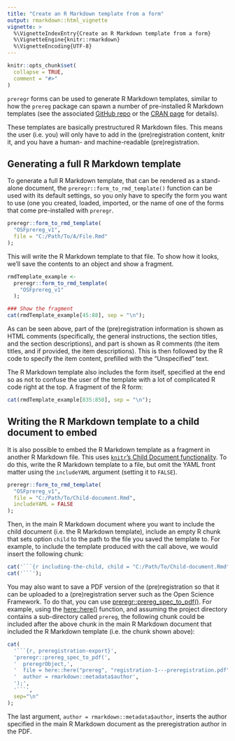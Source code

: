 ---
title: "Create an R Markdown template from a form"
output: rmarkdown::html_vignette
vignette: >
  %\VignetteIndexEntry{Create an R Markdown template from a form}
  %\VignetteEngine{knitr::rmarkdown}
  %\VignetteEncoding{UTF-8}
---

```{r, include = FALSE}
knitr::opts_chunk$set(
  collapse = TRUE,
  comment = "#>"
)
```

`preregr` forms can be used to generate R Markdown templates, similar to how the `prereg` package can spawn a number of pre-installed R Markdown templates (see the associated [GitHub repo](https://github.com/crsh/prereg) or the [CRAN page](https://cran.r-project.org/package=prereg) for details).

These templates are basically prestructured R Markdown files. This means the user (i.e. you) will only have to add in the (pre)registration content, knitr it, and you have a human- and machine-readable (pre)registration.

## Generating a full R Markdown template

To generate a full R Markdown template, that can be rendered as a stand-alone document, the `preregr::form_to_rmd_template()` function can be used with its default settings, so you only have to specify the form you want to use (one you created, loaded, imported, or the name of one of the forms that come pre-installed with `preregr`.

```{r, eval=FALSE}
preregr::form_to_rmd_template(
  "OSFprereg_v1",
  file = "C:/Path/To/A/File.Rmd"
);
```

This will write the R Markdown template to that file. To show how it looks, we'll save the contents to an object and show a fragment.

```{r}
rmdTemplate_example <-
  preregr::form_to_rmd_template(
    "OSFprereg_v1"
  );

### Show the fragment
cat(rmdTemplate_example[45:88], sep = "\n");
```

As can be seen above, part of the (pre)registration information is shown as HTML comments (specifically, the general instructions, the section titles, and the section descriptions), and part is shown as R comments (the item titles, and if provided, the item descriptions). This is then followed by the R code to specify the item content, prefilled with the "Unspecified" text.

The R Markdown template also includes the form itself, specified at the end so as not to confuse the user of the template with a lot of complicated R code right at the top. A fragment of the R form:

```{r}
cat(rmdTemplate_example[835:850], sep = "\n");
```

## Writing the R Markdown template to a child document to embed

It is also possible to embed the R Markdown template as a fragment in another R Markdown file. This uses [`knitr`'s Child Document functionality](https://yihui.org/knitr/demo/child/). To do this, write the R Markdown template to a file, but omit the YAML front matter using the `includeYAML` argument (setting it to `FALSE`).

```{r, eval=FALSE}
preregr::form_to_rmd_template(
  "OSFprereg_v1",
  file = "C:/Path/To/Child-document.Rmd",
  includeYAML = FALSE
);
```

Then, in the main R Markdown document where you want to include the child document (i.e. the R Markdown template), include an empty R chunk that sets option `child` to the path to the file you saved the template to. For example, to include the template produced with the call above, we would insert the following chunk:

```{r, echo=FALSE, comment=""}
cat('```{r including-the-child, child = "C:/Path/To/Child-document.Rmd"}\n');
cat('```');
```

You may also want to save a PDF version of the (pre)registration so that it can be uploaded to a (pre)registration server such as the Open Science Framework. To do that, you can use [preregr::prereg_spec_to_pdf()](https://r-packages.gitlab.io/preregr/reference/prereg_spec_to_pdf.html). For example, using the [here::here()](https://here.r-lib.org/) function, and assuming the project directory contains a sub-directory called `prereg`, the following chunk could be included after the above chunk in the main R Markdown document that included the R Markdown template (i.e. the chunk shown above):

```{r preregistration-export, echo=FALSE, comment=""}
cat(
  '```{r, preregistration-export}',
  'preregr::prereg_spec_to_pdf(',
  '  preregrObject,',
  '  file = here::here("prereg", "registration-1---preregistration.pdf"),',
  '  author = rmarkdown::metadata$author',
  ');',
  '```',
  sep="\n"
);
```

The last argument, `author = rmarkdown::metadata$author`, inserts the author specified in the main R Markdown document as the preregistration author in the PDF.
